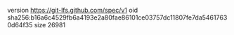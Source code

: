 version https://git-lfs.github.com/spec/v1
oid sha256:b16a6c4529fb6a4193e2a80fae86101ce03757dc11807fe7da54617630d64f35
size 26981

